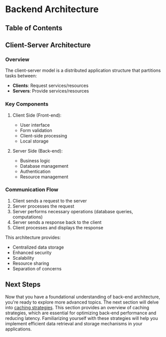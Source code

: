 
# Backend Architecture

## Table of Contents

## Client-Server Architecture

### Overview

The client-server model is a distributed application structure that partitions tasks between:

- **Clients**: Request services/resources
- **Servers**: Provide services/resources

### Key Components

1. Client Side (Front-end):
   - User interface
   - Form validation
   - Client-side processing
   - Local storage

2. Server Side (Back-end):
   - Business logic
   - Database management
   - Authentication
   - Resource management

### Communication Flow

1. Client sends a request to the server
2. Server processes the request
3. Server performs necessary operations (database queries, computations)
4. Server sends a response back to the client
5. Client processes and displays the response

This architecture provides:

- Centralized data storage
- Enhanced security
- Scalability
- Resource sharing
- Separation of concerns

## Next Steps

Now that you have a foundational understanding of back-end architecture, you're ready to explore more advanced topics. The next section will delve into [caching strategies](/caching-strategies).
This section provides an overview of caching strategies, which are essential for optimizing back-end performance and reducing latency. Familiarizing yourself with these strategies will help you implement efficient data retrieval and storage mechanisms in your applications.

<BackToTop />
